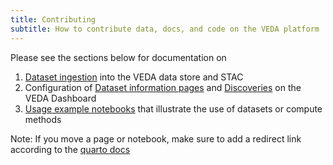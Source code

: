 ```yaml
---
title: Contributing
subtitle: How to contribute data, docs, and code on the VEDA platform
---
```


Please see the sections below for documentation on

1. [Dataset ingestion](./dataset-ingestion/index.qmd) into the VEDA data store and STAC
2. Configuration of [Dataset information pages](./dashboard-configuration/dataset-configuration.qmd) and [Discoveries](./dashboard-configuration/discovery-configuration.qmd) on the VEDA Dashboard
3. [Usage example notebooks](./docs-and-notebooks.qmd) that illustrate the use of datasets or compute methods

Note: If you move a page or notebook, make sure to add a redirect link according to the [quarto docs](https://quarto.org/docs/websites/website-navigation.html#redirects)